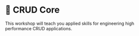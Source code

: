 # 🔨 CRUD Core

This workshop will teach you applied skills for engineering high performance CRUD applications.
